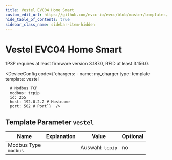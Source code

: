 ```yaml
---
title: Vestel EVC04 Home Smart
custom_edit_url: https://github.com/evcc-io/evcc/blob/master/templates/definition/charger/vestel.yaml
hide_table_of_contents: true
sidebar_class_name: sidebar-item-hidden
---
```



# Vestel EVC04 Home Smart

<div className="device-detail-container">
  <div className="device-detail-content">
    <DeviceFeatures features="rfid,1p3p,sponsorship" />

1P3P requires at least firmware version 3.187.0, RFID at least 3.156.0.


<DeviceConfig code={`chargers:
    - name: my_charger
      type: template
      template: vestel
      
      # Modbus TCP
      modbus: tcpip
      id: 255
      host: 192.0.2.2 # Hostname
      port: 502 # Port`}  />
  </div>
  <div className="device-detail-icon">
    <evcc-icon
      type="charger"
      name="vestel-evc04-home-smart"
      size="400px"
      alt="Vestel EVC04 Home Smart"
      className="device-detail-icon-img"
    ></evcc-icon>
  </div>
</div>

## Template Parameter `vestel`

| Name | Explanation | Value | Optional |
|-----------|-------------|-------|----------|
| Modbus Type<br/>`modbus` |  | Auswahl: `tcpip` | no |

<SponsorshipRequired />

